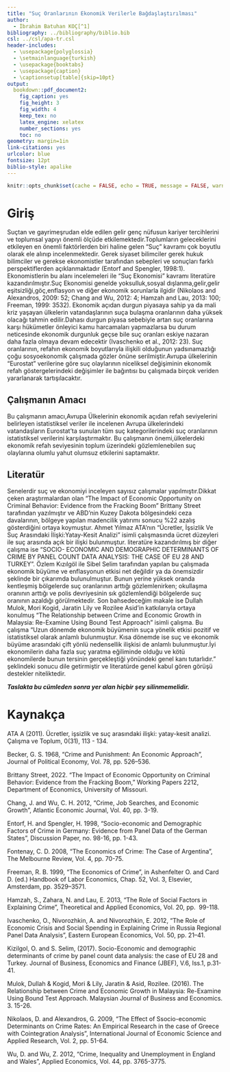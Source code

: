 ```yaml
---
title: "Suç Oranlarının Ekonomik Verilerle Bağdaşlaştırılması"
author: 
  - İbrahim Batuhan KOÇ[^1]
bibliography: ../bibliography/biblio.bib
csl: ../csl/apa-tr.csl
header-includes:
  - \usepackage{polyglossia}
  - \setmainlanguage{turkish}
  - \usepackage{booktabs}
  - \usepackage{caption} 
  - \captionsetup[table]{skip=10pt}
output:
  bookdown::pdf_document2:
    fig_caption: yes
    fig_height: 3
    fig_width: 4
    keep_tex: no
    latex_engine: xelatex
    number_sections: yes
    toc: no
geometry: margin=1in
link-citations: yes
urlcolor: blue
fontsize: 12pt
biblio-style: apalike
---
```

```r
knitr::opts_chunk$set(cache = FALSE, echo = TRUE, message = FALSE, warning = FALSE)
```

<!-- ======================================================================= -->
<!-- ============================== NOTLAR ================================= -->
<!-- ======================================================================= -->
[^1]: 21080156, [Github Repo](https://github.com/ibatuhankoc/VizeOdevim.git)

# Giriş
 Suçtan ve gayrimeşrudan elde edilen gelir genç nüfusun kariyer tercihlerini ve toplumsal yapıyı önemli ölçüde etkilemektedir.Toplumların geleceklerini etkileyen en önemli faktörlerden biri haline gelen "Suç" kavramı çok boyutlu olarak ele alınıp incelenmektedir. Gerek siyaset bilimciler gerek hukuk bilimciler ve gerekse ekonomistler tarafından sebepleri ve sonuçları farklı perspektiflerden açıklanmaktadır (Entorf and Spengler, 1998:1).
 Ekonomistlerin bu alanı incelemeleri ile "Suç Ekonomisi" kavramı literatüre kazandırılmıştır.Suç Ekonomisi genelde yoksulluk,sosyal dışlanma,gelir,gelir eşitsizliği,göç,enflasyon ve diğer ekonomik sorunlarla ilgidir (Nikolaos and Alexandros, 2009: 52; Chang and Wu, 2012: 4; Hamzah and Lau, 2013: 100; Freeman, 1999: 3532).
 Ekonomik açıdan durgun piyasaya sahip ya da mali kriz yaşayan ülkelerin vatandaşlarının suça bulaşma oranlarının daha yüksek olacağı tahmin edilir.Dahası durgun piyasa sebebiyle artan suç oranlarına karşı hükümetler önleyici kamu harcamaları yapmazlarsa bu durum neticesinde ekonomik durgunluk geçse bile suç oranları eskiye nazaran daha fazla olmaya devam edecektir (Ivaschenko et al., 2012: 23).
 Suç oranlarının, refahın ekonomik boyutlarıyla ilişkili olduğunun yadsınamazlığı çoğu sosyoekonomik çalışmada gözler önüne serilmiştir.Avrupa ülkelerinin "Eurostat" verilerine göre suç olaylarının niceliksel değişiminin ekonomik refah göstergelerindeki değişimler ile bağıntısı bu çalışmada birçok veriden yararlanarak tartışılacaktır.  


## Çalışmanın Amacı
 Bu çalışmanın amacı,Avrupa Ülkelerinin ekonomik açıdan refah seviyelerini belirleyen istatistiksel veriler ile incelenen Avrupa ülkelerindeki vatandaşların Eurostat'ta sunulan tüm suç kategorilerindeki suç oranlarının istatistiksel verilerini karşılaştırmaktır.
 Bu çalışmanın önemi,ülkelerdeki ekonomik refah seviyesinin toplum üzerindeki gözlemlenebilen suç olaylarına olumlu yahut olumsuz etkilerini saptamaktır.

## Literatür 
 Senelerdir suç ve ekonomiyi inceleyen sayısız çalışmalar yapılmıştır.Dikkat çeken araştırmalardan olan "The Impact of Economic Opportunity on Criminal Behavior: Evidence from the Fracking Boom" Brittany Street tarafından yazılmıştır ve ABD'nin Kuzey Dakota bölgesindeki ceza davalarının, bölgeye yapılan madencilik yatırımı sonucu %22 azalış gösterdiğini ortaya koymuştur.
 Ahmet Yılmaz ATA'nın "Ücretler, İşsizlik Ve Suç Arasındaki İlişki:Yatay-Kesit Analizi" isimli çalışmasında ücret düzeyleri ile suç arasında açık bir ilişki bulunmuştur. 
 literatüre kazandırılmış bir diğer çalışma ise "SOCIO- ECONOMIC AND DEMOGRAPHIC DETERMINANTS OF CRIME BY PANEL COUNT DATA ANALYSIS: THE CASE OF EU 28 AND TURKEY". Özlem Kızılgöl ile Sibel Selim tarafından yapılan bu çalışmada ekonomik büyüme ve enflasyonun etkisi net değildir ya da önemsizdir şeklinde bir çıkarımda bulunulmuştur. Bunun yerine yüksek oranda kentleşmiş bölgelerde suç oranlarının arttığı gözlemlenirken; okullaşma oranının arttığı ve polis devriyesinin sık gözlemlendiği bölgelerde suç oranının azaldığı görülmektedir.
 Son bahsedeceğim makale ise Dullah Mulok, Mori Kogid, Jaratin Lily ve Rozilee Asid'in katkılarıyla ortaya konulmuş "The Relationship between Crime and  Economic Growth in Malaysia: Re-Examine Using Bound Test Approach" isimli çalışma. Bu çalışma "Uzun dönemde ekonomik büyümenin suça yönelik etkisi pozitif ve istatistiksel olarak anlamlı bulunmuştur. Kısa dönemde ise suç ve ekonomik büyüme arasındaki çift yönlü nedensellik ilişkisi de anlamlı bulunmuştur.İyi ekonomilerin daha fazla suç yaratma eğiliminde olduğu ve kötü ekonomilerde bunun tersinin gerçekleştiği yönündeki genel kanı tutarlıdır." şeklindeki sonucu dile getirmiştir ve literatürde genel kabul gören görüşü destekler niteliktedir. 

**_Taslakta bu cümleden sonra yer alan hiçbir şey silinmemelidir._**

\newpage
# Kaynakça {#references}

ATA A (2011). Ücretler, işsizlik ve suç arasındaki ilişki: yatay-kesit analizi. Çalışma ve Toplum, 0(31), 113 - 134.

Becker, G. S. 1968, “Crime and Punishment: An Economic Approach”, Journal of Political Economy, Vol. 78, pp. 526–536.

Brittany Street, 2022. "The Impact of Economic Opportunity on Criminal Behavior: Evidence from the Fracking Boom," Working Papers 2212, Department of Economics, University of Missouri.

Chang, J. and Wu, C. H. 2012, “Crime, Job Searches, and Economic Growth”, Atlantic Economic Journal, Vol. 40, pp. 3-19.

Entorf, H. and Spengler, H. 1998, “Socio-economic and Demographic Factors of Crime in Germany: Evidence from Panel Data of the German 
States”, Discussion Paper, no. 98-16, pp. 1-43.

Fontenay, C. D. 2008, “The Economics of Crime: The Case of Argentina”, The Melbourne Review, Vol. 4, pp. 70-75.

Freeman, R. B. 1999, “The Economics of Crime”, in Ashenfelter O. and Card D. (ed.) Handbook of Labor Economics, Chap. 52, Vol. 3, 
Elsevier, Amsterdam, pp. 3529–3571.

Hamzah, S., Zahara, N. and Lau, E. 2013, “The Role of Social Factors in Explaining Crime”, Theoretical and Applied Economics, Vol. 20, pp. 
99-118.

Ivaschenko, O., Nivorozhkin, A. and Nivorozhkin, E. 2012, “The Role of Economic Crisis and Social Spending in Explaining Crime in Russia 
Regional Panel Data Analysis”, Eastern European Economics, Vol. 50, pp. 21–41.

Kizilgol, O. and S. Selim, (2017). Socio-Economic and demographic determinants of crime by panel count data analysis: the case of EU 28 
and Turkey. Journal of Business, Economics and Finance (JBEF), V.6, Iss.1, p.31-41.

Mulok, Dullah & Kogid, Mori & Lily, Jaratin & Asid, Rozilee. (2016). The Relationship between Crime and Economic Growth in Malaysia: Re-Examine Using Bound Test Approach. Malaysian Journal of Business and Economics. 3. 15-26. 

Nikolaos, D. and Alexandros, G. 2009, “The Effect of Ssocio-economic Determinants on Crime Rates: An Empirical Research in the case of 
Greece with Cointegration Analysis”, International Journal of Economic Science and Applied Research, Vol. 2, pp. 51-64.

Wu, D. and Wu, Z. 2012, “Crime, Inequality and Unemployment in England and Wales”, Applied Economics, Vol. 44, pp. 3765-3775.





<div id="refs"></div>

